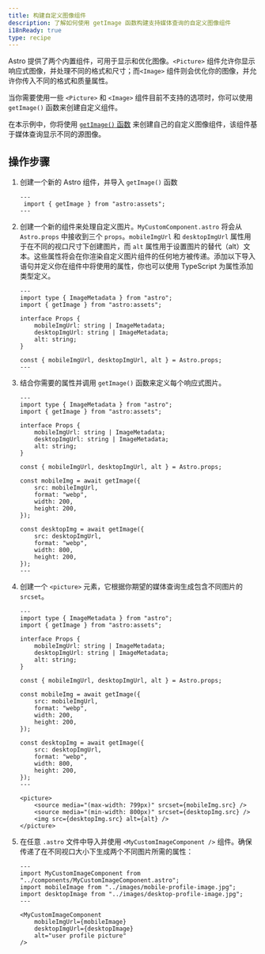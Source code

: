 ```yaml
---
title: 构建自定义图像组件 
description: 了解如何使用 getImage 函数构建支持媒体查询的自定义图像组件
i18nReady: true
type: recipe
---
```


Astro 提供了两个内置组件，可用于显示和优化图像。`<Picture>` 组件允许你显示响应式图像，并处理不同的格式和尺寸；而`<Image>` 组件则会优化你的图像，并允许你传入不同的格式和质量属性。

当你需要使用一些 `<Picture>` 和 `<Image>` 组件目前不支持的选项时，你可以使用 `getImage()` 函数来创建自定义组件。

在本示例中，你将使用 [`getImage()` 函数](/zh-cn/guides/images/#使用-getimage-生成图像) 来创建自己的自定义图像组件，该组件基于媒体查询显示不同的源图像。

## 操作步骤

1. 创建一个新的 Astro 组件，并导入 `getImage()` 函数

    ```astro title="src/components/MyCustomImageComponent.astro" 
    ---
     import { getImage } from "astro:assets";
    ---

    ```

2. 创建一个新的组件来处理自定义图片。`MyCustomComponent.astro` 将会从 `Astro.props` 中接收到三个 `props`。`mobileImgUrl` 和 `desktopImgUrl` 属性用于在不同的视口尺寸下创建图片，而 `alt` 属性用于设置图片的替代（alt）文本。这些属性将会在你渲染自定义图片组件的任何地方被传递。添加以下导入语句并定义你在组件中将使用的属性，你也可以使用 TypeScript 为属性添加类型定义。

    ```astro title="src/components/MyCustomImageComponent.astro" ins={3, 11}
    ---
    import type { ImageMetadata } from "astro";
    import { getImage } from "astro:assets";

    interface Props {
        mobileImgUrl: string | ImageMetadata;
        desktopImgUrl: string | ImageMetadata;
        alt: string;
    }

    const { mobileImgUrl, desktopImgUrl, alt } = Astro.props;
    ---

    ```

3. 结合你需要的属性并调用 `getImage()` 函数来定义每个响应式图片。

    ```astro title="src/components/MyCustomImageComponent.astro" ins={13-18, 20-25}
    ---
    import type { ImageMetadata } from "astro";
    import { getImage } from "astro:assets";

    interface Props {
        mobileImgUrl: string | ImageMetadata;
        desktopImgUrl: string | ImageMetadata;
        alt: string;
    }

    const { mobileImgUrl, desktopImgUrl, alt } = Astro.props;

    const mobileImg = await getImage({
        src: mobileImgUrl,
        format: "webp",
        width: 200,
        height: 200,
    });

    const desktopImg = await getImage({
        src: desktopImgUrl,
        format: "webp",
        width: 800,
        height: 200,
    });
    ---

    ```

4. 创建一个 `<picture>` 元素，它根据你期望的媒体查询生成包含不同图片的 `srcset`。

    ```astro title="src/components/MyCustomImageComponent.astro" ins={28-32}
    ---
    import type { ImageMetadata } from "astro";
    import { getImage } from "astro:assets";

    interface Props {
        mobileImgUrl: string | ImageMetadata;
        desktopImgUrl: string | ImageMetadata;
        alt: string;
    }

    const { mobileImgUrl, desktopImgUrl, alt } = Astro.props;

    const mobileImg = await getImage({
        src: mobileImgUrl,
        format: "webp",
        width: 200,
        height: 200,
    });

    const desktopImg = await getImage({
        src: desktopImgUrl,
        format: "webp",
        width: 800,
        height: 200,
    });
    ---

    <picture>
        <source media="(max-width: 799px)" srcset={mobileImg.src} />
        <source media="(min-width: 800px)" srcset={desktopImg.src} />
        <img src={desktopImg.src} alt={alt} />
    </picture>

    ```

5. 在任意 `.astro` 文件中导入并使用 `<MyCustomImageComponent />` 组件。确保传递了在不同视口大小下生成两个不同图片所需的属性：

    ```astro title="src/pages/index.astro" 
    ---
    import MyCustomImageComponent from "../components/MyCustomImageComponent.astro";
    import mobileImage from "../images/mobile-profile-image.jpg";
    import desktopImage from "../images/desktop-profile-image.jpg";
    ---

    <MyCustomImageComponent
        mobileImgUrl={mobileImage}
        desktopImgUrl={desktopImage}
        alt="user profile picture"
    />

    ```
